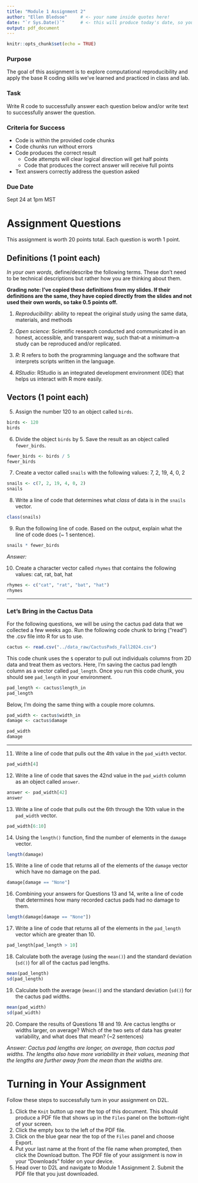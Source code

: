 ```yaml
---
title: "Module 1 Assignment 2"
author: "Ellen Bledsoe"     # <- your name inside quotes here!
date: "`r Sys.Date()`"      # <- this will produce today's date, so you can leave it
output: pdf_document
---
```


```r
knitr::opts_chunk$set(echo = TRUE)
```

### Purpose

The goal of this assignment is to explore computational reproducibility and apply the base R coding skills we've learned and practiced in class and lab.

### Task

Write R code to successfully answer each question below and/or write text to successfully answer the question.

### Criteria for Success

-   Code is within the provided code chunks
-   Code chunks run without errors
-   Code produces the correct result
    -   Code attempts will clear logical direction will get half points
    -   Code that produces the correct answer will receive full points
-   Text answers correctly address the question asked

### Due Date

Sept 24 at 1pm MST

# Assignment Questions

This assignment is worth 20 points total. Each question is worth 1 point.

## Definitions (1 point each)

*In your own words*, define/describe the following terms. These don't need to be technical descriptions but rather how you are thinking about them.

**Grading note: I've copied these definitions from my slides. If their definitions are the same, they have copied directly from the slides and not used their own words, so take 0.5 points off.**

1.  *Reproducibility*: ability to repeat the original study using the same data, materials, and methods

2.  *Open science*: Scientific research conducted and communicated in an honest, accessible, and transparent way, such that--at a minimum--a study can be reproduced and/or replicated.

3.  *R*: R refers to both the programming language and the software that interprets scripts written in the language.

4.  *RStudio*: RStudio is an integrated development environment (IDE) that helps us interact with R more easily.

## Vectors (1 point each)

5.  Assign the number 120 to an object called `birds`.

```r
birds <- 120
birds
```

6.  Divide the object `birds` by 5. Save the result as an object called `fewer_birds`.

```r
fewer_birds <- birds / 5
fewer_birds
```

7.  Create a vector called `snails` with the following values: 7, 2, 19, 4, 0, 2

```r
snails <- c(7, 2, 19, 4, 0, 2)
snails
```

8.  Write a line of code that determines what *class* of data is in the `snails` vector.

```r
class(snails)
```

9.  Run the following line of code. Based on the output, explain what the line of code does (\~ 1 sentence).

```r
snails * fewer_birds
```

*Answer:*

10. Create a character vector called `rhymes` that contains the following values: cat, rat, bat, hat

```r
rhymes <- c("cat", "rat", "bat", "hat")
rhymes
```

------------------------------------------------------------------------

### Let's Bring in the Cactus Data

For the following questions, we will be using the cactus pad data that we collected a few weeks ago. Run the following code chunk to bring ("read") the .csv file into R for us to use.

```r
cactus <- read.csv("../data_raw/CactusPads_Fall2024.csv") 
```

This code chunk uses the `$` operator to pull out individuals columns from 2D data and treat them as vectors. Here, I'm saving the cactus pad length column as a vector called `pad_length`. Once you run this code chunk, you should see `pad_length` in your environment.

```r
pad_length <- cactus$length_in
pad_length
```

Below, I'm doing the same thing with a couple more columns.

```r
pad_width <- cactus$width_in
damage <- cactus$damage

pad_width
damage
```

------------------------------------------------------------------------

11. Write a line of code that pulls out the 4th value in the `pad_width` vector.

```r
pad_width[4]
```

12. Write a line of code that saves the 42nd value in the `pad_width` column as an object called `answer`.

```r
answer <- pad_width[42]
answer
```

13. Write a line of code that pulls out the 6th through the 10th value in the `pad_width` vector.

```r
pad_width[6:10]
```

14. Using the `length()` function, find the number of elements in the `damage` vector.

```r
length(damage)
```

15. Write a line of code that returns all of the elements of the `damage` vector which have no damage on the pad.

```r
damage[damage == "None"]
```

16. Combining your answers for Questions 13 and 14, write a line of code that determines how many recorded cactus pads had no damage to them.

```r
length(damage[damage == "None"])
```

17. Write a line of code that returns all of the elements in the `pad_length` vector which are greater than 10.

```r
pad_length[pad_length > 10]
```

18. Calculate both the average (using the `mean()`) and the standard deviation (`sd()`) for all of the cactus pad lengths.

```r
mean(pad_length)
sd(pad_length)
```

19. Calculate both the average (`mean()`) and the standard deviation (`sd()`) for the cactus pad widths.

```r
mean(pad_width)
sd(pad_width)
```

20. Compare the results of Questions 18 and 19. Are cactus lengths or widths larger, on average? Which of the two sets of data has greater variability, and what does that mean? (\~2 sentences)

*Answer: Cactus pad lengths are longer, on average, than cactus pad widths. The lengths also have more variability in their values, meaning that the lengths are further away from the mean than the widths are.*

# Turning in Your Assignment

Follow these steps to successfully turn in your assignment on D2L.

1.  Click the `Knit` button up near the top of this document. This should produce a PDF file that shows up in the `Files` panel on the bottom-right of your screen.
2.  Click the empty box to the left of the PDF file.
3.  Click on the blue gear near the top of the `Files` panel and choose Export.
4.  Put your last name at the front of the file name when prompted, then click the Download button. The PDF file of your assignment is now in your "Downloads" folder on your device.
5.  Head over to D2L and navigate to Module 1 Assignment 2. Submit the PDF file that you just downloaded.

